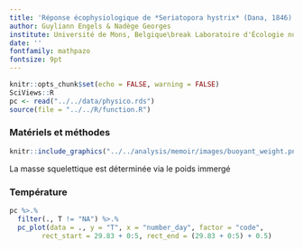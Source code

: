 ```yaml
---
title: 'Réponse écophysiologique de *Seriatopora hystrix* (Dana, 1846) suite à un stress hypo ou hypersalin à court terme'
author: Guyliann Engels & Nadège Georges 
institute: Université de Mons, Belgique\break Laboratoire d'Écologie numérique des Milieux aquatiques\break \includegraphics[width=.08\textwidth,height=.1\textheight]{template/EcoNum-logo.pdf}
date: ''
fontfamily: mathpazo
fontsize: 9pt
---
```


```r
knitr::opts_chunk$set(echo = FALSE, warning = FALSE)
SciViews::R
pc <- read("../../data/physico.rds")
source(file = "../../R/function.R")
```

### Matériels et méthodes

\columnsbegin
\columnsmall
```r
knitr::include_graphics("../../analysis/memoir/images/buoyant_weight.png")
```
\columnlarge

La masse squelettique est déterminée via le poids immergé
\columnsend

### Température

```r
pc %>.%
  filter(., T != "NA") %>.%
  pc_plot(data = ., y = "T", x = "number_day", factor = "code",
        rect_start = 29.83 + 0:5, rect_end = (29.83 + 0:5) + 0.5)
```
